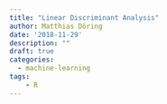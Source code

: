 ```yaml
---
title: "Linear Discriminant Analysis"
author: Matthias Döring
date: '2018-11-29'
description: ""
draft: true
categories:
  - machine-learning
tags:
    - R
---
```

